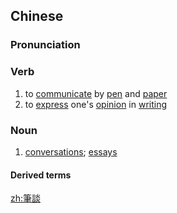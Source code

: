 {{also|笔谈}}
==Chinese==
{{zh-forms|s=笔谈}}

===Pronunciation===
{{zh-pron
|m=bǐtán
|mn=pit-tâm
|cat=v,n
}}

===Verb===
{{zh-verb}}

# to [[communicate]] by [[pen]] and [[paper]]
# to [[express]] one's [[opinion]] in [[writing]]

===Noun===
{{zh-noun}}

# [[conversation]]s; [[essay]]s {{gloss|often used in book titles}}

====Derived terms====
{{zh-der|夢溪筆談}}

[[zh:筆談]]